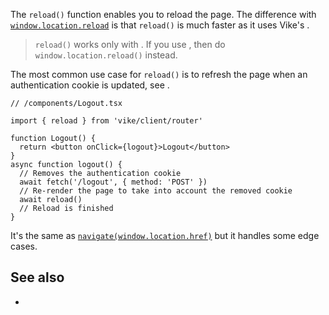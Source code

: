 
<ConfigSpec
  env="client (server can import but not call it)"
  global={null}
/>

The `reload()` function enables you to reload the page. The difference with [`window.location.reload`](https://developer.mozilla.org/en-US/docs/Web/API/Location/reload) is that `reload()` is much faster as it uses Vike's <Link text="Client Router" href="/client-routing" />.

> `reload()` works only with <Link text="Client Routing" href="/client-routing" />. If you use <Link text="Server Routing" href="/server-routing" />, then do `window.location.reload()` instead.

The most common use case for `reload()` is to refresh the page when an authentication cookie is updated, see <Link href="/auth" />.

```tsx
// /components/Logout.tsx

import { reload } from 'vike/client/router'

function Logout() {
  return <button onClick={logout}>Logout</button>
}
async function logout() {
  // Removes the authentication cookie
  await fetch('/logout', { method: 'POST' })
  // Re-render the page to take into account the removed cookie
  await reload()
  // Reload is finished
}
```

It's the same as [`navigate(window.location.href)`](/navigate) but it handles some edge cases.


## See also

- <Link href="/navigate" />
